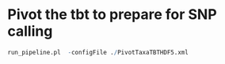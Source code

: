 # Pivot the tbt to prepare for SNP calling 


```r

run_pipeline.pl  -configFile ./PivotTaxaTBTHDF5.xml

```
